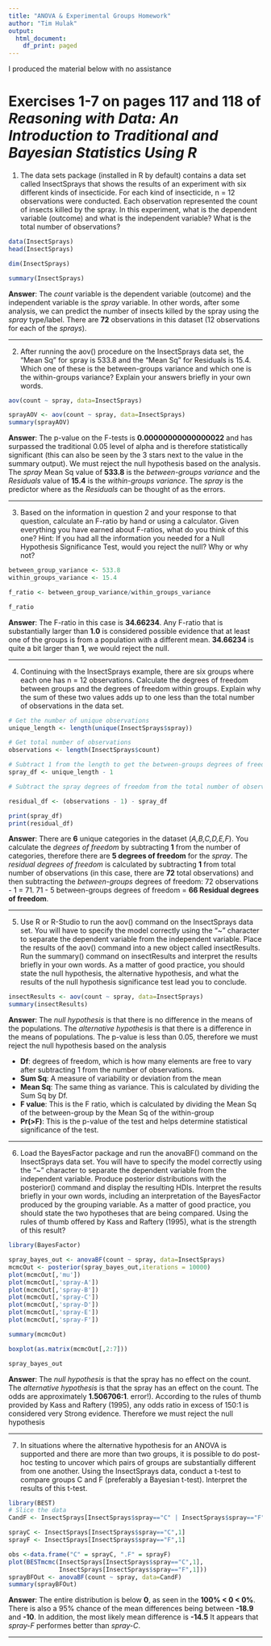 ```yaml
---
title: "ANOVA & Experimental Groups Homework"
author: "Tim Hulak"
output:
  html_document:
    df_print: paged
---
```


I produced the material below with no assistance

# Exercises 1-7 on pages 117 and 118 of *Reasoning with Data: An Introduction to Traditional and Bayesian Statistics Using R*

1. The data sets package (installed in R by default) contains a data set called InsectSprays  that shows the results of an experiment with six different kinds of insecticide. For each  kind of insecticide, n = 12 observations were conducted. Each observation represented the count of insects killed by the spray. In this experiment, what is the dependent variable (outcome) and what is the independent variable? What is the total number  of observations?  
```r
data(InsectSprays)
head(InsectSprays)
```

```r
dim(InsectSprays)
```

```r
summary(InsectSprays)
```


**Answer**: The *count* variable is the dependent variable (outcome) and the independent variable is the *spray* variable. In other words, after some analysis, we can predict the number of insects killed by the spray using the *spray* type/label. There are **72** observations in this dataset (12 observations for each of the *sprays*).  


---


2. After running the aov() procedure on the InsectSprays data set, the “Mean Sq” for spray  is 533.8 and the “Mean Sq” for Residuals is 15.4. Which one of these is the between-groups variance and which one is the within-groups variance? Explain your answers  briefly in your own words.  
```r
aov(count ~ spray, data=InsectSprays)
```

```r
sprayAOV <- aov(count ~ spray, data=InsectSprays)
summary(sprayAOV)
```

**Answer**:  The p-value on the F-tests is **0.00000000000000022** and has surpassed the traditional 0.05 level of alpha and is therefore statistically significant (this can also be seen by the 3 stars next to the value in the summary output). We must reject the null hypothesis based on the analysis. The *spray* Mean Sq value of **533.8** is the *between-groups variance* and the *Residuals* value of **15.4** is the *within-groups variance*. The *spray* is the predictor where as the *Residuals* can be thought of as the errors. 



---

3. Based on the information in question 2 and your response to that question, calculate an  F-ratio by hand or using a calculator. Given everything you have earned about F-ratios,  what do you think of this one? Hint: If you had all the information you needed for a Null  Hypothesis Significance Test, would you reject the null? Why or why not?  
```r
between_group_variance <- 533.8
within_groups_variance <- 15.4

f_ratio <- between_group_variance/within_groups_variance

f_ratio
```
**Answer**: The F-ratio in this case is **34.66234**. Any F-ratio that is substantially  larger than **1.0** is considered possible evidence that at least one of the groups is from a population with a different mean. **34.66234** is quite a bit larger than **1**, we would reject the null. 


---


4. Continuing with the InsectSprays example, there are six groups where each one has n  = 12 observations. Calculate the degrees of freedom between groups and the degrees  of freedom within groups. Explain why the sum of these two values adds up to one less  than the total number of observations in the data set. 
```r
# Get the number of unique observations
unique_length <- length(unique(InsectSprays$spray))

# Get total number of observations
observations <- length(InsectSprays$count)

# Subtract 1 from the length to get the between-groups degrees of freedom
spray_df <- unique_length - 1

# Subtract the spray degrees of freedom from the total number of observations minus 1 to get the Residual degrees of freedom

residual_df <- (observations - 1) - spray_df

print(spray_df)
print(residual_df)

```


**Answer**: There are **6** unique categories in the dataset (*A,B,C,D,E,F*). You calculate the *degrees of freedom* by subtracting **1** from the number of categories, therefore there are **5 degrees of freedom** for the *spray*. The *residual degrees of freedom* is calculated by subtracting **1** from total number of observations (in this case, there are **72** total observations) and then subtracting the *between-groups* degrees of freedom: 72 observations - 1 = 71. 71 - 5 between-groups degrees of freedom = **66 Residual degrees of freedom**. 


---


5. Use R or R-Studio to run the aov() command on the InsectSprays data set. You will  have to specify the model correctly using the “~” character to separate the dependent  variable from the independent variable. Place the results of the aov() command into a  new object called insectResults. Run the summary() command on insectResults and  interpret the results briefly in your own words. As a matter of good practice, you should  state the null hypothesis, the alternative hypothesis, and what the results of the null  hypothesis significance test lead you to conclude.  
```r
insectResults <- aov(count ~ spray, data=InsectSprays)
summary(insectResults)
```


**Answer**: The *null hypothesis* is that there is no difference in the means of the populations. The *alternative hypothesis* is that there is a difference in the means of populations. The p-value is less than 0.05, therefore we must reject the null hypothesis based on the analysis

  - **Df**: degrees of freedom, which is how many elements are free to vary after subtracting 1 from the number of observations.   
  - **Sum Sq**: A measure of variability or deviation from the mean 
  - **Mean Sq**: The same thing as variance. This is calculated by dividing the Sum Sq by Df.   
  - **F value**: This is the F ratio, which is calculated by dividing the Mean Sq of the between-group by the Mean Sq of the within-group
  - **Pr(>F)**: This is the p-value of the test and helps determine statistical significance of the test. 


---


6. Load the BayesFactor package and run the anovaBF() command on the InsectSprays  data set. You will have to specify the model correctly using the “~” character to separate the dependent variable from the independent variable. Produce posterior distributions with the posterior() command and display the resulting HDIs. Interpret the results  briefly in your own words, including an interpretation of the BayesFactor produced by the grouping variable. As a matter of good practice, you should state the two hypotheses that are being compared. Using the rules of thumb offered by Kass and Raftery  (1995), what is the strength of this result?  
```r
library(BayesFactor)

spray_bayes_out <- anovaBF(count ~ spray, data=InsectSprays)
mcmcOut <- posterior(spray_bayes_out,iterations = 10000)
plot(mcmcOut[,'mu'])
plot(mcmcOut[,'spray-A'])
plot(mcmcOut[,'spray-B'])
plot(mcmcOut[,'spray-C'])
plot(mcmcOut[,'spray-D'])
plot(mcmcOut[,'spray-E'])
plot(mcmcOut[,'spray-F'])
```

```r
summary(mcmcOut)
```

```r
boxplot(as.matrix(mcmcOut[,2:7]))
```

```r
spray_bayes_out
```


**Answer**: The *null hypothesis* is that the spray has no effect on the count. The *alternative hypothesis* is that the spray has an effect on the count. The odds are approximately **1.506706:1**. error!). According to the rules of thumb provided by  Kass and Raftery (1995), any odds ratio in excess of 150:1 is considered very Strong evidence. Therefore we must reject the null hypothesis


---


7. In situations where the alternative hypothesis for an ANOVA is supported and there  are more than two groups, it is possible to do post-hoc testing to uncover which pairs  of groups are substantially different from one another. Using the InsectSprays data,  conduct a t-test to compare groups C and F (preferably a Bayesian t-test). Interpret the  results of this t-test. 
```r
library(BEST)
# Slice the data
CandF <- InsectSprays[InsectSprays$spray=="C" | InsectSprays$spray=="F",]

sprayC <- InsectSprays[InsectSprays$spray=="C",1]
sprayF <- InsectSprays[InsectSprays$spray=="F",1]

obs <-data.frame("C" = sprayC, ".F" = sprayF)
plot(BESTmcmc(InsectSprays[InsectSprays$spray=="C",1],
              InsectSprays[InsectSprays$spray=="F",1]))
sprayBFOut <- anovaBF(count ~ spray, data=CandF)
summary(sprayBFOut)
```
**Answer**: The entire distribution is below **0**, as seen in the **100% < 0 < 0%**. There is also a 95% chance of the mean differences being between **-18.9** and **-10**. In addition, the most likely mean difference is **-14.5** It appears that *spray-F* performes better than *spray-C*.


---

